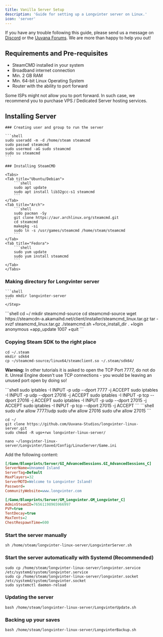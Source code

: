 ```yaml
---
title: Vanilla Server Setup
description: 'Guide for setting up a Longvinter server on Linux.'
icon: 'server'
---
```


<Note>If you have any trouble following this guide, please send us a message on [Discord](https://discord.gg/longvinter) or the [Uuvana Forums](https://forum.uuvana.com/t/longvinter-questions-and-help). We are more than happy to help you out!</Note>

## Requirements and Pre-requisites

- SteamCMD installed in your system
- Broadband internet connection
- Min. 2 GB RAM
- Min. 64-bit Linux Operating System
- Router with the ability to port forward 

<Warning>Some ISPs might not allow you to port forward. In such case, we recommend you to purchase VPS / Dedicated Server hosting services.</Warning>

## Installing Server

<Steps>
    <Step title="System Setup" icon="user-plus">

    ### Creating user and group to run the server

    ```shell
    sudo useradd -m -d /home/steam steamcmd
    sudo passwd steamcmd
    sudo usermod -aG sudo steamcmd
    sudo su steamcmd
    ```

    ### Installing SteamCMD
    
    <Tabs>
    <Tab title="Ubuntu/Debian">
        ```shell
        sudo apt update
        sudo apt install lib32gcc-s1 steamcmd
        ```
    </Tab>
    <Tab title="Arch">
        ```shell
        sudo pacman -Sy
        git clone https://aur.archlinux.org/steamcmd.git
        cd steamcmd
        makepkg -si
        sudo ln -s /usr/games/steamcmd /home/steam/steamcmd
        ```
    </Tab>
    <Tab title="Fedora">
        ```shell
        sudo yum update
        sudo yum install steamcmd
        ```
    </Tab>
    </Tabs>

   ### Making directory for Longvinter server
    ```shell
    sudo mkdir longvinter-server
    ```
    </Step>

<Step title="Steam SDK Setup" icon="steam">
```shell
cd ~/
mkdir steamcmd-source
cd steamcmd-source
wget https://steamcdn-a.akamaihd.net/client/installer/steamcmd_linux.tar.gz
tar -xvzf steamcmd_linux.tar.gz
./steamcmd.sh +force_install_dir . +login anonymous +app_update 1007 +quit
```

### Copying Steam SDK to the right place

```shell
cd ~/.steam
mkdir sdk64
cp ~/steamcmd-source/linux64/steamclient.so ~/.steam/sdk64/
```

</Step>

<Step title="Configure Port-forwarding and Firewalls" icon="block-brick-fire">

<Note>**Warning:** In other tutorials it is asked to open the TCP Port 7777, do not do it. Unreal Engine doesn't use TCP connections - you would be leaving an unused port open by doing so!</Note>

<Tabs>
  <Tab title="IPTables">
    ```shell
    sudo iptables -I INPUT -p udp --dport 7777 -j ACCEPT
    sudo iptables -I INPUT -p udp --dport 27016 -j ACCEPT
    sudo iptables -I INPUT -p tcp --dport 27016 -j ACCEPT
    sudo iptables -I INPUT -p udp --dport 27015 -j ACCEPT
    sudo iptables -I INPUT -p tcp --dport 27015 -j ACCEPT
    ```
  </Tab>
  <Tab title="Uncomplicated Firewall (UFW)">
    ```shell
    sudo ufw allow 7777/udp
    sudo ufw allow 27016
    sudo ufw allow 27015
    ```
  </Tab>
</Tabs>

</Step>

<Step title="Install Longvinter Server" icon="download">

```shell
cd ~/
git clone https://github.com/Uuvana-Studios/longvinter-linux-server.git
sudo chmod -R ugo+rwx longvinter-linux-server/
```

</Step>

<Step title="Customize the Server" icon="gear">

```shell
nano ~/longvinter-linux-server/Longvinter/Saved/Config/LinuxServer/Game.ini
```

Add the following content:

```ini
[/Game/Blueprints/Server/GI_AdvancedSessions.GI_AdvancedSessions_C]
ServerName=Unnamed Island
ServerTag=Default
MaxPlayers=32
ServerMOTD=Welcome to Longvinter Island!
Password=
CommunityWebsite=www.longvinter.com

[/Game/Blueprints/Server/GM_Longvinter.GM_Longvinter_C]
AdminSteamID=76561198965966997
PVP=true
TentDecay=true
MaxTents=2
ChestRespawnTime=600
```

</Step>

<Step title="Run the Server" icon="play">

### Start the server manually

```shell
sh /home/steam/longvinter-linux-server/LongvinterServer.sh
```

### Start the server automatically with Systemd (Recommended)

```shell
sudo cp /home/steam/longvinter-linux-server/longvinter.service /etc/systemd/system/longvinter.service
sudo cp /home/steam/longvinter-linux-server/longvinter.socket /etc/systemd/system/longvinter.socket
sudo systemctl daemon-reload
```

</Step>

<Step title="Server Maintenance" icon="traffic-cone">

### Updating the server

```shell
bash /home/steam/longvinter-linux-server/LongvinterUpdate.sh
```

### Backing up your saves

```shell
bash /home/steam/longvinter-linux-server/LongvinterBackup.sh
```

</Step>

</Steps>
